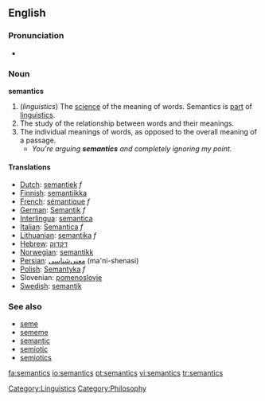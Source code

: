==English==

===Pronunciation===
*{{IPA|/sɪˈmæntɪks/}}

===Noun===
'''semantics'''  <!--plural only, right? Yes-Wonderfool-->
# (''linguistics'') The [[science]] of the meaning of words. Semantics is [[part]] of [[linguistics]].
# The study of the relationship between words and their meanings.
# The individual meanings of words, as opposed to the overall meaning of a passage.
#* ''You're arguing '''semantics''' and completely ignoring my point.''

====Translations====
*[[Dutch]]: [[semantiek]] ''f''
*[[Finnish]]: [[semantiikka]]
*[[French]]: [[sémantique]] ''f''
*[[German]]: [[Semantik]] ''f''
*[[Interlingua]]: [[semantica]]
*[[Italian]]: [[Semantica]] ''f''
*[[Lithuanian]]: [[semantika]] ''f''
*[[Hebrew]]: [[דקדוק]]
*[[Norwegian]]: [[semantikk]]
*[[Persian]]: [[معنی‌شناسی]] (ma'ni-shenasi)
*[[Polish]]: [[Semantyka]] ''f''
*Slovenian: [[pomenoslovje]]
*[[Swedish]]:  [[semantik]]

===See also===
{{wikipedia}}
*[[seme]]
*[[sememe]]
*[[semantic]]
*[[semiotic]]
*[[semiotics]]

[[Category:Linguistics]]
[[Category:Philosophy]]

[[fa:semantics]]
[[io:semantics]]
[[pt:semantics]]
[[vi:semantics]]
[[tr:semantics]]